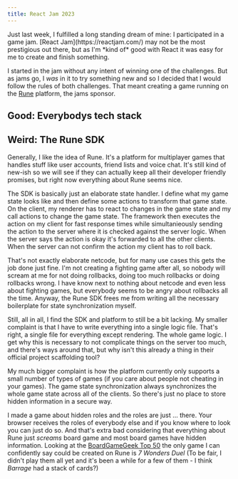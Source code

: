 ```yaml
---
title: React Jam 2023
---
```


<p className="lead">Just last week, I fulfilled a long standing dream of mine: I participated in a game jam. [React Jam](https://reactjam.com/) may not be the most prestigious out there, but as I'm *kind of* good with React it was easy for me to create and finish something.</p>

I started in the jam without any intent of winning one of the challenges. But as jams go, I *was* in it to try something new and so I decided that I would follow the rules of both challenges. That meant creating a game running on the [Rune](https://www.rune.ai/) platform, the jams sponsor.

## **Good:** Everybodys tech stack

## **Weird:** The Rune SDK

Generally, I like the idea of Rune. It's a platform for multiplayer games that handles stuff like user accounts, friend lists and voice chat. It's still kind of new-ish so we will see if they can actually keep all their developer friendly promises, but right now everything about Rune seems nice.

The SDK is basically just an elaborate state handler. I define what my game state looks like and then define some actions to transform that game state. On the client, my renderer has to react to changes in the game state and my call actions to change the game state. The framework then executes the action on my client for fast response times while simultanieously sending the action to the server where it is checked against the server logic. When the server says the action is okay it's forwarded to all the other clients. When the server can not confirm the action my client has to roll back.

That's not exactly elaborate netcode, but for many use cases this gets the job done just fine. I'm not creating a fighting game after all, so nobody will scream at me for not doing rollbacks, doing too much rollbacks or doing rollbacks wrong. I have know next to nothing about netcode and even less about fighting games, but everybody seems to be angry about rollbacks all the time. Anyway, the Rune SDK frees me from writing all the necessary boilerplate for state synchronization myself.

Still, all in all, I find the SDK and platform to still be a bit lacking. My smaller complaint is that I have to write everything into a single logic file. That's right, a single file for everything except rendering. The whole game logic. I get why this is necessary to not complicate things on the server too much, and there's ways around that, but why isn't this already a thing in their official project scaffolding tool?

My much bigger complaint is how the platform currently only supports a small number of types of games (if you care about people not cheating in your games). The game state synchronization always synchronizes the whole game state across all of the clients. So there's just no place to store hidden information in a secure way.

I made a game about hidden roles and the roles are just ... there. Your browser receives the roles of everybody else and if you know where to look you can just do so. And that's extra bad considering that everything about Rune just *screams* board game and most board games have hidden information. Looking at the [BoardGameGeek Top 50](https://boardgamegeek.com/browse/boardgame) the only game I can confidently say could be created on Rune is *7 Wonders Duel* (To be fair, I didn't play them all yet and it's been a while for a few of them - I think *Barrage* had a stack of cards?)